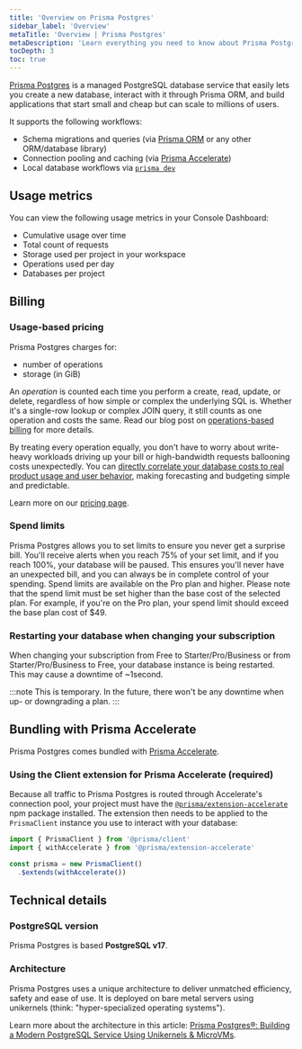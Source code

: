 ```yaml
---
title: 'Overview on Prisma Postgres'
sidebar_label: 'Overview'
metaTitle: 'Overview | Prisma Postgres'
metaDescription: 'Learn everything you need to know about Prisma Postgres.'
tocDepth: 3
toc: true
---
```


[Prisma Postgres](https://www.prisma.io/postgres?utm_source=docs) is a managed PostgreSQL database service that easily lets you create a new database, interact with it through Prisma ORM, and build applications that start small and cheap but can scale to millions of users.

It supports the following workflows:

- Schema migrations and queries (via [Prisma ORM](https://www.prisma.io/orm) or any other ORM/database library)
- Connection pooling and caching (via [Prisma Accelerate](https://www.prisma.io/accelerate))
- Local database workflows via [`prisma dev`](/postgres/database/local-development)

## Usage metrics

You can view the following usage metrics in your Console Dashboard:

- Cumulative usage over time
- Total count of requests
- Storage used per project in your workspace
- Operations used per day
- Databases per project

## Billing 

### Usage-based pricing

Prisma Postgres charges for:
- number of operations
- storage (in GiB)

An _operation_ is counted each time you perform a create, read, update, or delete, regardless of how simple or complex the underlying SQL is. Whether it's a single-row lookup or complex JOIN query, it still counts as one operation and costs the same. Read our blog post on [operations-based billing](https://www.prisma.io/blog/operations-based-billing?utm_source=docs) for more details.

By treating every operation equally, you don't have to worry about write-heavy workloads driving up your bill or high-bandwidth requests ballooning costs unexpectedly. You can [directly correlate your database costs to real product usage and user behavior](/postgres/more/faq#is-there-a-sample-workload-to-estimate-my-expected-charges), making forecasting and budgeting simple and predictable.

Learn more on our [pricing page](https://www.prisma.io/pricing).

### Spend limits

Prisma Postgres allows you to set limits to ensure you never get a surprise bill. You'll receive alerts when you reach 75% of your set limit, and if you reach 100%, your database will be paused. This ensures you'll never have an unexpected bill, and you can always be in complete control of your spending.
Spend limits are available on the Pro plan and higher. Please note that the spend limit must be set higher than the base cost of the selected plan. For example, if you're on the Pro plan, your spend limit should exceed the base plan cost of $49.

### Restarting your database when changing your subscription

When changing your subscription from Free to Starter/Pro/Business or from Starter/Pro/Business to Free, your database instance is being restarted. This may cause a downtime of ~1second.

:::note
This is temporary. In the future, there won't be any downtime when up- or downgrading a plan.
:::

## Bundling with Prisma Accelerate

Prisma Postgres comes bundled with [Prisma Accelerate](/accelerate). 

### Using the Client extension for Prisma Accelerate (required)

Because all traffic to Prisma Postgres is routed through Accelerate's connection pool, your project must have the [`@prisma/extension-accelerate`](https://www.npmjs.com/package/@prisma/extension-accelerate) npm package installed. The extension then needs to be applied to the `PrismaClient` instance you use to interact with your database:

```ts
import { PrismaClient } from '@prisma/client'
import { withAccelerate } from '@prisma/extension-accelerate'

const prisma = new PrismaClient()
  .$extends(withAccelerate())
```

## Technical details

### PostgreSQL version

Prisma Postgres is based **PostgreSQL v17**.

### Architecture

Prisma Postgres uses a unique architecture to deliver unmatched efficiency, safety and ease of use. It is deployed on bare metal servers using unikernels (think: "hyper-specialized operating systems").

Learn more about the architecture in this article: [Prisma Postgres®: Building a Modern PostgreSQL Service Using Unikernels & MicroVMs](https://pris.ly/ppg-early-access?utm_source=docs).
